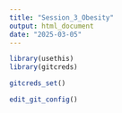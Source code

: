 ```yaml
---
title: "Session_3_Obesity"
output: html_document
date: "2025-03-05"
---
```


```r

library(usethis)
library(gitcreds)

gitcreds_set()

edit_git_config()

```



